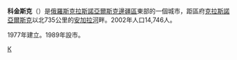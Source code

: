 '''科金斯克'''（{{lang|ru|Коди́нск}}）是[[俄羅斯|俄羅斯]][[克拉斯諾亞爾斯克邊疆區|克拉斯諾亞爾斯克邊疆區]]東部的一個城市，距區府[[克拉斯諾亞爾斯克|克拉斯諾亞爾斯克]]以北735公里的[[安加拉河|安加拉河]]畔。2002年人口14,746人。

1977年建立。1989年設市。
{{coord|58|41|N|99|11|E|display=title}}
{{克拉斯諾亞爾斯克邊疆區城市}}
[[Category:克拉斯諾亞爾斯克邊疆區城市|К]]
